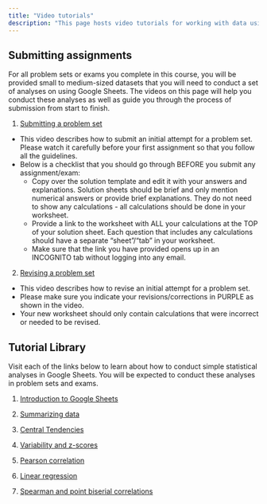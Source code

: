 ```yaml
---
title: "Video tutorials"
description: "This page hosts video tutorials for working with data using Google Sheets as well as instructions for submitting data-based assignments"
---
```


## Submitting assignments

For all problem sets or exams you complete in this course, you will be provided small to medium-sized datasets that you will need to conduct a set of analyses on using Google Sheets. The videos on this page will help you conduct these analyses as well as guide you through the process of submission from start to finish.

1. <a href="https://drive.google.com/file/d/1RSw1uhTpQPCSF77SMWHRw55DCNkIvoAD/view?usp=drive_link" target="_blank">Submitting a problem set</a>
  - This video describes how to submit an initial attempt for a problem set. Please watch it carefully before your first assignment so that you follow all the guidelines. 
  - Below is a checklist that you should go through BEFORE you submit any assignment/exam:
    - Copy over the solution template and edit it with your answers and explanations. Solution sheets should be brief and only mention numerical answers or provide brief explanations. They do not need to show any calculations - all calculations should be done in your worksheet.
    - Provide a link to the worksheet with ALL your calculations at the TOP of your solution sheet. Each question that includes any calculations should have a separate "sheet"/"tab" in your worksheet.
    - Make sure that the link you have provided opens up in an INCOGNITO tab without logging into any email.

2. <a href="https://drive.google.com/file/d/1DwWZlpevgR2F5XBmdBt9kAZGQepkrHyo/view?usp=drive_link" target="_blank">Revising a problem set</a>
  - This video describes how to revise an initial attempt for a problem set. 
  - Please make sure you indicate your revisions/corrections in PURPLE as shown in the video. 
  - Your new worksheet should only contain calculations that were incorrect or needed to be revised. 
<!--
3. Submitting an exam
  - This video describes how to submit the computational portion of an exam in this course. Please watch it carefully before your first midterm so that you follow all the guidelines. 
!-->


## Tutorial Library

Visit each of the links below to learn about how to conduct simple statistical analyses in Google Sheets. You will be expected to conduct these analyses in problem sets and exams. 

1. <a href="https://youtu.be/FIkZ1sPmKNw" target="_blank">Introduction to Google Sheets</a>

2. <a href="https://drive.google.com/file/d/198UgYH2am7THaPztrXmS8GFQY3F4el-E/view?usp=sharing" target="_blank">Summarizing data </a>

3. <a href="https://drive.google.com/file/d/1xEqhRtPxg36sR297cu7vMwmAmwJkyVve/view?usp=drive_link" target="_blank">Central Tendencies </a>

3. <a href="https://drive.google.com/file/d/1y0jCn4Y3tU1wLQ_1g4rL8ow98d4gZJPU/view?usp=drive_link" target="_blank">Variability and z-scores </a>

3. <a href="https://drive.google.com/file/d/12_c49z9-YW0FzYHgJAsMsYnWZASq189i/view?usp=drive_link" target="_blank">Pearson correlation </a>

3. <a href="https://drive.google.com/file/d/1dSN9ng_7h9D-CltLEKZ68PGu178QAnUE/view?usp=drive_link" target="_blank">Linear regression </a>

3. <a href="https://drive.google.com/file/d/1WUiPCeEvma1UtRRgccYZWkpOSA2nA7Ki/view?usp=drive_link" target="_blank">Spearman and point biserial correlations </a>

<!--

5. Hypothesis Testing (z-test)

6. Hypothesis Testing (correlation & regression)

7. Hypothesis Testing (t-tests)

8. Hypothesis Testing (ANOVAs)

9. Hypothesis Testing (Chi-square)

!-->
